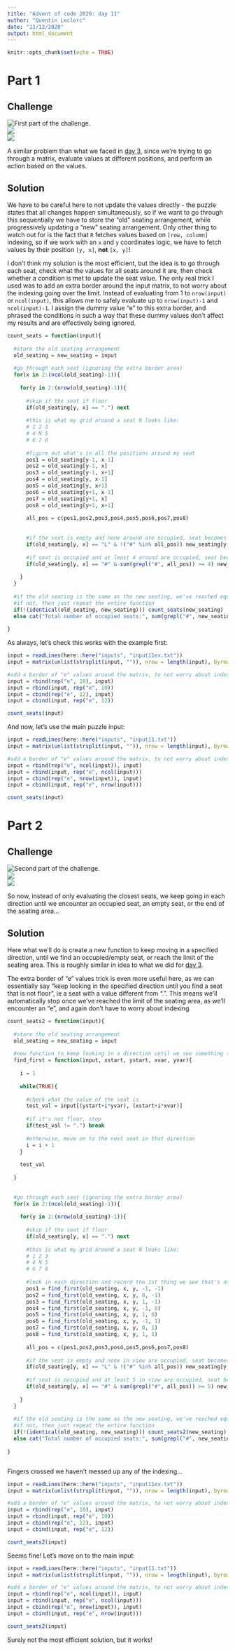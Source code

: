 ```yaml
---
title: "Advent of code 2020: day 11"
author: "Quentin Leclerc"
date: "11/12/2020"
output: html_document
---
```


```r
knitr::opts_chunk$set(echo = TRUE)
```

# Part 1

## Challenge

![First part of the challenge.](../img/day11a1.jpg)\
![](../img/day11a2.jpg)\
![](../img/day11a3.jpg)\

A similar problem than what we faced in
[day 3](https://htmlpreview.github.io/?https://github.com/qleclerc/adventofcode20/blob/master/reports/day3.html),
since we're trying to go through a matrix, evaluate values at different
positions, and perform an action based on the values.


## Solution

We have to be careful here to not update the values directly - the puzzle states
that all changes happen simultaneously, so if we want to go through this
sequentially we have to store the "old" seating arrangement, while progressively
updating a "new" seating arrangement. Only other thing to watch out for is the
fact that `R` fetches values based on `[row, column]` indexing, so if we work
with an `x` and `y` coordinates logic, we have to fetch values by their
position `[y, x]`, **not** `[x, y]`!

I don't think my solution is the most efficient, but the idea is to go through
each seat, check what the values for all seats around it are, then check whether
a condition is met to update the seat value. The only real trick I used was to
add an extra border around the input matrix, to not worry about the indexing
going over the limit. Instead of evaluating from 1 to `nrow(input)` or `ncol(input)`,
this allows me to safely evaluate up to `nrow(input)-1` and `ncol(input)-1`. I
assign the dummy value "e" to this extra border, and phrased the conditions in
such a way that these dummy values don't affect my results and are effectively
being ignored.


```r

count_seats = function(input){
  
  #store the old seating arrangement
  old_seating = new_seating = input
  
  #go through each seat (ignoring the extra border area)
  for(x in 2:(ncol(old_seating)-1)){
    
    for(y in 2:(nrow(old_seating)-1)){
      
      #skip if the seat if floor
      if(old_seating[y, x] == ".") next
      
      #this is what my grid around a seat N looks like:
      # 1 2 3 
      # 4 N 5
      # 6 7 8
      
      #figure out what's in all the positions around my seat
      pos1 = old_seating[y-1, x-1]
      pos2 = old_seating[y-1, x]
      pos3 = old_seating[y-1, x+1]
      pos4 = old_seating[y, x-1]
      pos5 = old_seating[y, x+1]
      pos6 = old_seating[y+1, x-1]
      pos7 = old_seating[y+1, x]
      pos8 = old_seating[y+1, x+1]
      
      all_pos = c(pos1,pos2,pos3,pos4,pos5,pos6,pos7,pos8)
      
      
      #if the seat is empty and none around are occupied, seat becomes occupied
      if(old_seating[y, x] == "L" & !("#" %in% all_pos)) new_seating[y, x] = "#"
      
      #if seat is occupied and at least 4 around are occupied, seat becomes empty
      if(old_seating[y, x] == "#" & sum(grepl("#", all_pos)) >= 4) new_seating[y, x] = "L"
      
    }
  }
  
  #if the old seating is the same as the new seating, we've reached equilibrium!
  #if not, then just repeat the entire function
  if(!(identical(old_seating, new_seating))) count_seats(new_seating)
  else cat("Total number of occupied seats:", sum(grepl("#", new_seating)))
  
}


```

As always, let's check this works with the example first:

```r

input = readLines(here::here("inputs", "input11ex.txt"))
input = matrix(unlist(strsplit(input, "")), nrow = length(input), byrow = T)

#add a border of "e" values around the matrix, to not worry about indexing limits
input = rbind(rep("e", 10), input)
input = rbind(input, rep("e", 10))
input = cbind(rep("e", 12), input)
input = cbind(input, rep("e", 12))

count_seats(input)

```

And now, let's use the main puzzle input:

```r

input = readLines(here::here("inputs", "input11.txt"))
input = matrix(unlist(strsplit(input, "")), nrow = length(input), byrow = T)

#add a border of "e" values around the matrix, to not worry about indexing limits
input = rbind(rep("e", ncol(input)), input)
input = rbind(input, rep("e", ncol(input)))
input = cbind(rep("e", nrow(input)), input)
input = cbind(input, rep("e", nrow(input)))

count_seats(input)

```







# Part 2

## Challenge

![Second part of the challenge.](../img/day11b1.jpg)\
![](../img/day11b2.jpg)\
![](../img/day11b3.jpg)\

So now, instead of only evaluating the closest seats, we keep going in each
direction until we encounter an occupied seat, an empty seat, or the end of the
seating area...

## Solution

Here what we'll do is create a new function to keep moving in a specified
direction, until we find an occupied/empty seat, or reach the limit of the
seating area. This is roughly similar in idea to what we did for
[day 3](https://htmlpreview.github.io/?https://github.com/qleclerc/adventofcode20/blob/master/reports/day3.html).

The extra border of "e" values trick is even more useful here, as we can
essentially say "keep looking in the specified direction until you find a seat
that is not floor", ie a seat with a value different from ".". This means we'll
automatically stop once we've reached the limit of the seating area, as we'll
encounter an "e", and again don't have to worry about indexing.

```r

count_seats2 = function(input){
  
  #store the old seating arrangement
  old_seating = new_seating = input
  
  #new function to keep looking in a direction until we see something that's not floor
  find_first = function(input, xstart, ystart, xvar, yvar){
    
    i = 1
    
    while(TRUE){
      
      #check what the value of the seat is
      test_val = input[(ystart+i*yvar), (xstart+i*xvar)]
      
      #if it's not floor, stop
      if(test_val != ".") break
      
      #otherwise, move on to the next seat in that direction
      i = i + 1
    }
    
    test_val
    
  }
  
  
  #go through each seat (ignoring the extra border area)
  for(x in 2:(ncol(old_seating)-1)){
    
    for(y in 2:(nrow(old_seating)-1)){
      
      #skip if the seat if floor
      if(old_seating[y, x] == ".") next
      
      #this is what my grid around a seat N looks like:
      # 1 2 3 
      # 4 N 5
      # 6 7 8
      
      #look in each direction and record the 1st thing we see that's not floor
      pos1 = find_first(old_seating, x, y, -1, -1)
      pos2 = find_first(old_seating, x, y, 0, -1)
      pos3 = find_first(old_seating, x, y, 1, -1)
      pos4 = find_first(old_seating, x, y, -1, 0)
      pos5 = find_first(old_seating, x, y, 1, 0)
      pos6 = find_first(old_seating, x, y, -1, 1)
      pos7 = find_first(old_seating, x, y, 0, 1)
      pos8 = find_first(old_seating, x, y, 1, 1)
      
      all_pos = c(pos1,pos2,pos3,pos4,pos5,pos6,pos7,pos8)
      
      #if the seat is empty and none in view are occupied, seat becomes occupied
      if(old_seating[y, x] == "L" & !("#" %in% all_pos)) new_seating[y, x] = "#"
      
      #if seat is occupied and at least 5 in view are occupied, seat becomes empty
      if(old_seating[y, x] == "#" & sum(grepl("#", all_pos)) >= 5) new_seating[y, x] = "L"
      
    }
  }
  
  #if the old seating is the same as the new seating, we've reached equilibrium!
  #if not, then just repeat the entire function
  if(!(identical(old_seating, new_seating))) count_seats2(new_seating)
  else cat("Total number of occupied seats:", sum(grepl("#", new_seating)))
  
}



```

Fingers crossed we haven't messed up any of the indexing...

```r

input = readLines(here::here("inputs", "input11ex.txt"))
input = matrix(unlist(strsplit(input, "")), nrow = length(input), byrow = T)

#add a border of "e" values around the matrix, to not worry about indexing limits
input = rbind(rep("e", 10), input)
input = rbind(input, rep("e", 10))
input = cbind(rep("e", 12), input)
input = cbind(input, rep("e", 12))

count_seats2(input)

```

Seems fine! Let's move on to the main input:

```r

input = readLines(here::here("inputs", "input11.txt"))
input = matrix(unlist(strsplit(input, "")), nrow = length(input), byrow = T)

#add a border of "e" values around the matrix, to not worry about indexing limits
input = rbind(rep("e", ncol(input)), input)
input = rbind(input, rep("e", ncol(input)))
input = cbind(rep("e", nrow(input)), input)
input = cbind(input, rep("e", nrow(input)))

count_seats2(input)


```

Surely not the most efficient solution, but it works!

